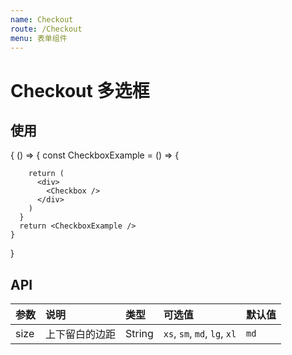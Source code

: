 ```yaml
---
name: Checkout
route: /Checkout
menu: 表单组件
---
```




# Checkout 多选框


## 使用
<Playground>
  {
    () => {
      const CheckboxExample = () => {
        
        return (
          <div>
            <Checkbox />
          </div>
        )
      }
      return <CheckboxExample />
    }
  }
</Playground>

## API
| 参数 | 说明 | 类型 | 可选值 | 默认值 |
| :--- | :--- | :--- | :---- | :--- |
| size | 上下留白的边距 | String | `xs`, `sm`, `md`, `lg`, `xl` | `md` |


<!-- 

<AtCheckbox
  options={this.checkboxOption}
  selectedList={this.state.checkedList}
  onChange={this.handleChange.bind(this)}
/> -->
<!-- 
<Checkbox>
 
 item
    className: PropTypes.string,
    style: PropTypes.object,
    label: PropTypes.string,
    value: PropTypes.bool,
    disabled: PropTypes.bool,
    onChange: PropTypes.func -->